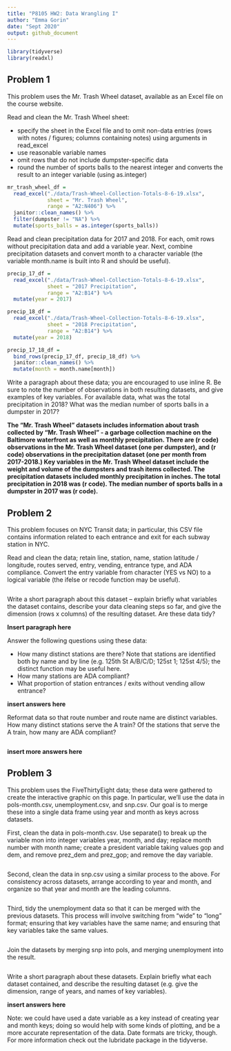 ```yaml
---
title: "P8105 HW2: Data Wrangling I"
author: "Emma Gorin"
date: "Sept 2020"
output: github_document
---
```


```r
library(tidyverse)
library(readxl)
```


## Problem 1
This problem uses the Mr. Trash Wheel dataset, available as an Excel file on the course website.

Read and clean the Mr. Trash Wheel sheet:

* specify the sheet in the Excel file and to omit non-data entries (rows with notes / figures; columns containing notes) using arguments in read_excel
* use reasonable variable names
* omit rows that do not include dumpster-specific data
* round the number of sports balls to the nearest integer and converts the result to an integer variable (using as.integer)

```r
mr_trash_wheel_df = 
  read_excel("./data/Trash-Wheel-Collection-Totals-8-6-19.xlsx",
             sheet = "Mr. Trash Wheel",
             range = "A2:N406") %>%
  janitor::clean_names() %>% 
  filter(dumpster != "NA") %>%
  mutate(sports_balls = as.integer(sports_balls))
```


Read and clean precipitation data for 2017 and 2018. For each, omit rows without precipitation data and add a variable year. Next, combine precipitation datasets and convert month to a character variable (the variable month.name is built into R and should be useful).

```r
precip_17_df = 
  read_excel("./data/Trash-Wheel-Collection-Totals-8-6-19.xlsx",
             sheet = "2017 Precipitation",
             range = "A2:B14") %>%
  mutate(year = 2017)

precip_18_df = 
  read_excel("./data/Trash-Wheel-Collection-Totals-8-6-19.xlsx",
             sheet = "2018 Precipitation",
             range = "A2:B14") %>% 
  mutate(year = 2018)

precip_17_18_df =
  bind_rows(precip_17_df, precip_18_df) %>% 
  janitor::clean_names() %>% 
  mutate(month = month.name[month])
```

Write a paragraph about these data; you are encouraged to use inline R. Be sure to note the number of observations in both resulting datasets, and give examples of key variables. For available data, what was the total precipitation in 2018? What was the median number of sports balls in a dumpster in 2017?

**The "Mr. Trash Wheel" datasets includes information about trash collected by "Mr. Trash Wheel" - a garbage collection machine on the Baltimore waterfront as well as monthly precipitation. There are (r code) observations in the Mr. Trash Wheel dataset (one per dumpster), and (r code) observations in the precipitation dataset (one per month from 2017-2018.) Key variables in the Mr. Trash Wheel dataset include the weight and volume of the dumpsters and trash items collected. The precipitation datasets included monthly precipitation in inches. The total precipitation in 2018 was (r code). The median number of sports balls in a dumpster in 2017 was (r code).**

## Problem 2
This problem focuses on NYC Transit data; in particular, this CSV file contains information related to each entrance and exit for each subway station in NYC.

Read and clean the data; retain line, station, name, station latitude / longitude, routes served, entry, vending, entrance type, and ADA compliance. Convert the entry variable from character (YES vs NO) to a logical variable (the ifelse or recode function may be useful).

```r

```

Write a short paragraph about this dataset – explain briefly what variables the dataset contains, describe your data cleaning steps so far, and give the dimension (rows x columns) of the resulting dataset. Are these data tidy?

**Insert paragraph here**

Answer the following questions using these data:

* How many distinct stations are there? Note that stations are identified both by name and by line (e.g. 125th St A/B/C/D; 125st 1; 125st 4/5); the distinct function may be useful here.
* How many stations are ADA compliant?
* What proportion of station entrances / exits without vending allow entrance?

**insert answers here**

Reformat data so that route number and route name are distinct variables. How many distinct stations serve the A train? Of the stations that serve the A train, how many are ADA compliant?

```r

```

**insert more answers here**

## Problem 3
This problem uses the FiveThirtyEight data; these data were gathered to create the interactive graphic on this page. In particular, we’ll use the data in pols-month.csv, unemployment.csv, and snp.csv. Our goal is to merge these into a single data frame using year and month as keys across datasets.

First, clean the data in pols-month.csv. Use separate() to break up the variable mon into integer variables year, month, and day; replace month number with month name; create a president variable taking values gop and dem, and remove prez_dem and prez_gop; and remove the day variable.

```r

```

Second, clean the data in snp.csv using a similar process to the above. For consistency across datasets, arrange according to year and month, and organize so that year and month are the leading columns.

```r

```

Third, tidy the unemployment data so that it can be merged with the previous datasets. This process will involve switching from “wide” to “long” format; ensuring that key variables have the same name; and ensuring that key variables take the same values.

```r

```

Join the datasets by merging snp into pols, and merging unemployment into the result.

```r

```

Write a short paragraph about these datasets. Explain briefly what each dataset contained, and describe the resulting dataset (e.g. give the dimension, range of years, and names of key variables).

**insert answers here**

Note: we could have used a date variable as a key instead of creating year and month keys; doing so would help with some kinds of plotting, and be a more accurate representation of the data. Date formats are tricky, though. For more information check out the lubridate package in the tidyverse.


